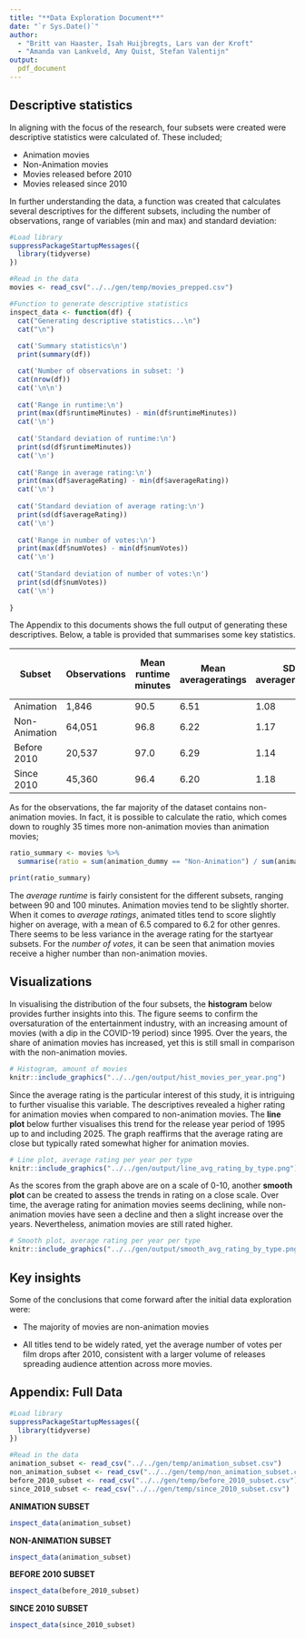 ```yaml
---
title: "**Data Exploration Document**"
date: "`r Sys.Date()`"
author:
  - "Britt van Haaster, Isah Huijbregts, Lars van der Kroft"
  - "Amanda van Lankveld, Amy Quist, Stefan Valentijn"
output:
  pdf_document
---
```


## Descriptive statistics

In aligning with the focus of the research, four subsets were created were descriptive statistics were calculated of. These included;

- Animation movies
- Non-Animation movies
- Movies released before 2010
- Movies released since 2010

In further understanding the data, a function was created that calculates several descriptives for the different subsets, including the number of observations, range of variables (min and max) and standard deviation:

```r
#Load library
suppressPackageStartupMessages({
  library(tidyverse)
})

#Read in the data
movies <- read_csv("../../gen/temp/movies_prepped.csv")
```

```r

#Function to generate descriptive statistics
inspect_data <- function(df) {
  cat("Generating descriptive statistics...\n")
  cat("\n")
  
  cat('Summary statistics\n')
  print(summary(df))

  cat('Number of observations in subset: ')
  cat(nrow(df))
  cat('\n\n')
  
  cat('Range in runtime:\n')
  print(max(df$runtimeMinutes) - min(df$runtimeMinutes))
  cat('\n')
  
  cat('Standard deviation of runtime:\n')
  print(sd(df$runtimeMinutes))
  cat('\n')
  
  cat('Range in average rating:\n')
  print(max(df$averageRating) - min(df$averageRating))
  cat('\n')
  
  cat('Standard deviation of average rating:\n')
  print(sd(df$averageRating))
  cat('\n')
  
  cat('Range in number of votes:\n')
  print(max(df$numVotes) - min(df$numVotes))
  cat('\n')
  
  cat('Standard deviation of number of votes:\n')
  print(sd(df$numVotes))
  cat('\n')
  
}

```

The Appendix to this documents shows the full output of generating these descriptives. Below, a table is provided that summarises some key statistics.


| Subset        | Observations | Mean runtime minutes | Mean averageratings | SD averageratings | Mean number of votes |
| ------------- | ------------ | -------------------- | ------------------- | ----------------- | -------------------- |
| Animation     | 1,846        | 90.5                 | 6.51                | 1.08              | 43,393               |
| Non-Animation | 64,051       | 96.8                 | 6.22                | 1.17              | 30,608               |
| Before 2010   | 20,537       | 97.0                 | 6.29                | 1.14              | 35,085               |
| Since 2010    | 45,360       | 96.4                 | 6.20                | 1.18              | 29,101               |

As for the observations, the far majority of the dataset contains non-animation movies. In fact, it is possible to calculate the ratio, which comes down to roughly 35 times more non-animation movies than animation movies;

```r

ratio_summary <- movies %>%
  summarise(ratio = sum(animation_dummy == "Non-Animation") / sum(animation_dummy == "Animation"))

print(ratio_summary)

```

The *average runtime* is fairly consistent for the different subsets, ranging between 90 and 100 minutes. Animation movies tend to be slightly shorter. When it comes to *average ratings*, animated titles tend to score slightly higher on average, with a mean of 6.5 compared to 6.2 for other genres. There seems to be less variance in the average rating for the startyear subsets. For the *number of votes*, it can be seen that animation movies receive a higher number than non-animation movies.

\newpage

## Visualizations

In visualising the distribution of the four subsets, the **histogram** below provides further insights into this. The figure seems to confirm the oversaturation of the entertainment industry, with an increasing amount of movies (with a dip in the COVID-19 period) since 1995. Over the years, the share of animation movies has increased, yet this is still small in comparison with the non-animation movies.

```r
# Histogram, amount of movies
knitr::include_graphics("../../gen/output/hist_movies_per_year.png")
```

Since the average rating is the particular interest of this study, it is intriguing to further visualise this variable. The descriptives revealed a higher rating for animation movies when compared to non-animation movies. The **line plot** below further visualises this trend for the release year period of 1995 up to and including 2025. The graph reaffirms that the average rating are close but typically rated somewhat higher for animation movies.

```r
# Line plot, average rating per year per type
knitr::include_graphics("../../gen/output/line_avg_rating_by_type.png")
```

As the scores from the graph above are on a scale of 0-10, another **smooth plot** can be created to assess the trends in rating on a close scale. Over time, the average rating for animation movies seems declining, while non-animation movies have seen a decline and then a slight increase over the years. Nevertheless, animation movies are still rated higher.

```r
# Smooth plot, average rating per year per type
knitr::include_graphics("../../gen/output/smooth_avg_rating_by_type.png")
```




## Key insights

Some of the conclusions that come forward after the initial data exploration were:

- The majority of movies are non-animation movies

-	All titles tend to be widely rated, yet the average number of votes per film drops after 2010, consistent with a larger volume of releases spreading audience attention across more movies.

\newpage

## Appendix: Full Data

```r
#Load library
suppressPackageStartupMessages({
  library(tidyverse)
})

#Read in the data
animation_subset <- read_csv("../../gen/temp/animation_subset.csv")
non_animation_subset <- read_csv("../../gen/temp/non_animation_subset.csv")
before_2010_subset <- read_csv("../../gen/temp/before_2010_subset.csv")
since_2010_subset <- read_csv("../../gen/temp/since_2010_subset.csv")

```

**ANIMATION SUBSET**

```r
inspect_data(animation_subset)

```

\newpage

**NON-ANIMATION SUBSET**

```r
inspect_data(animation_subset)

```

\newpage

**BEFORE 2010 SUBSET**

```r
inspect_data(before_2010_subset)

```

\newpage

**SINCE 2010 SUBSET**

```r
inspect_data(since_2010_subset)

```

